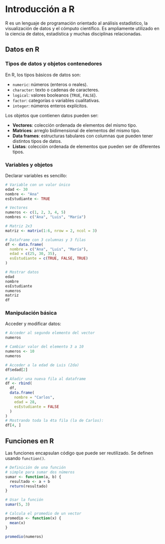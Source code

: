 \newpage

\twocolumn

# Introducción a R

R es un lenguaje de programación orientado al análisis estadístico, la visualización de datos y el cómputo científico. Es ampliamente utilizado en la ciencia de datos, estadística y muchas disciplinas relacionadas.

## Datos en R

### Tipos de datos y objetos contenedores

En R, los tipos básicos de datos son:

- `numeric`: números (enteros o reales).
- `character`: texto o cadenas de caracteres.
- `logical`: valores booleanos (`TRUE`, `FALSE`).
- `factor`: categorías o variables cualitativas.
- `integer`: números enteros explícitos.

Los objetos que contienen datos pueden ser:

- **Vectores**: colección ordenada de elementos del mismo tipo.
- **Matrices**: arreglo bidimensional de elementos del mismo tipo.
- **Data frames**: estructuras tabulares con columnas que pueden tener distintos tipos de datos.
- **Listas**: colección ordenada de elementos que pueden ser de diferentes tipos.

### Variables y objetos

Declarar variables es sencillo:

```r
# Variable con un valor único
edad <- 30
nombre <- "Ana"
esEstudiante <- TRUE

# Vectores
numeros <- c(1, 2, 3, 4, 5)
nombres <- c("Ana", "Luis", "María")

# Matriz 2x3
matriz <- matrix(1:6, nrow = 2, ncol = 3)

# Dataframe con 3 columnas y 3 filas
df <- data.frame(
  nombre = c("Ana", "Luis", "María"),
  edad = c(25, 30, 35),
  esEstudiante = c(TRUE, FALSE, TRUE)
)

# Mostrar datos
edad
nombre
esEstudiante
numeros
matriz
df
```

### Manipulación básica

Acceder y modificar datos:

```r
# Acceder al segundo elemento del vector
numeros

# Cambiar valor del elemento 3 a 10
numeros <- 10
numeros

# Acceder a la edad de Luis (2da)
df$edad[2]

# Añadir una nueva fila al dataframe
df <- rbind(
  df,
  data.frame(
    nombre = "Carlos",
    edad = 28,
    esEstudiante = FALSE
  )
)
# Mostrando toda la 4ta fila (la de Carlos):
df[4, ]
```

## Funciones en R

Las funciones encapsulan código que puede ser reutilizado. Se definen usando `function()`.

```r
# Definición de una función
# simple para sumar dos números
sumar <- function(a, b) {
  resultado <- a + b
  return(resultado)
}

# Usar la función
sumar(5, 3)

# Calcula el promedio de un vector
promedio <- function(x) {
  mean(x)
}

promedio(numeros)
```

